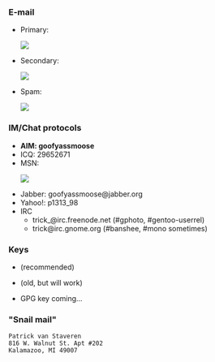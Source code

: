 ===E-mail===
* Primary: <html><img src="http://www.trick.vanstaveren.us/inc/textimage.php?text=trick@vanstaveren.us&size=10"></html>
* Secondary: <html><img src="http://www.trick.vanstaveren.us/inc/textimage.php?text=pvanstav@cs.wmich.edu&size=10"></html>
* Spam: <html><img src="http://www.trick.vanstaveren.us/inc/textimage.php?text=junk@trick.vanstaveren.us&size=10"></html>

===IM/Chat protocols===
* '''AIM: goofyassmoose'''
* ICQ: 29652671
* MSN: <html><img src="http://www.trick.vanstaveren.us/inc/textimage.php?text=p_vanstaveren@hotmail.com&size=10"></html>
* Jabber: goofyassmoose@jabber.org
* Yahoo!: p1313_98
* IRC
** trick_@irc.freenode.net (#gphoto, #gentoo-userrel)
** trick@irc.gnome.org (#banshee, #mono sometimes)

===Keys===
* {{file|Id_rsa.pub|SSH RSAv2 Public Key}} (recommended)
* {{file|Id_dsa.pub|SSH DSA Public Key}} (old, but will work)
* GPG key coming...

==="Snail mail"===
 Patrick van Staveren
 816 W. Walnut St. Apt #202
 Kalamazoo, MI 49007